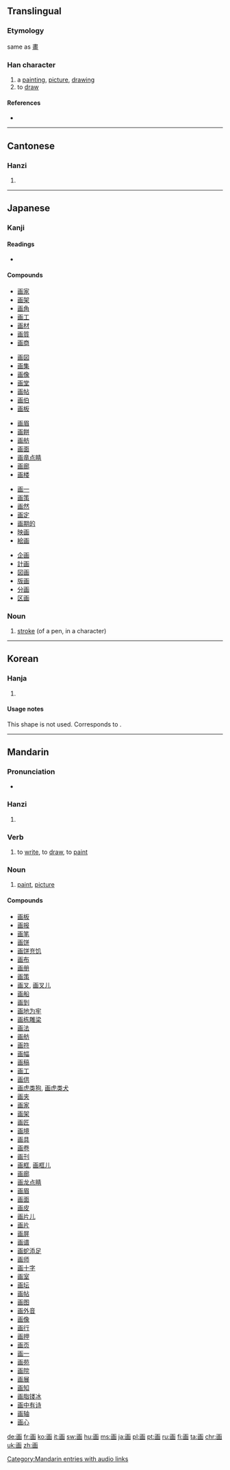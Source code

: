 {{also|畫}}
==Translingual==
{{stroke order|type=bw}}

===Etymology===
same as [[畫]]

===Han character===
{{Han char|rn=102|rad=田|as=03|sn=8|four=|canj=一[[山]][[田]] (MUW)|ids=⿴⿱[[一]][[凵]][[田]]}}

# a [[painting]], [[picture]], [[drawing]]
# to [[draw]]

====References====
* {{Han ref|kx=0759.080|dkj=21739|dj=1169.080|hdz=42530.050|uh=753B|ud=30011}}

----

==Cantonese==

===Hanzi===
{{yue-hanzi|jyut=|y=[[wa2]], [[waak6]]|tra=畫}}

# {{defn|lang=yue|sort=田03}}

----

==Japanese==

===Kanji===
{{ja-kanji|grade=2|rs=田03}}

====Readings====
* {{ja-readings|on=[[が]] (ga), [[かく]] (kaku)|kun=[[かぎる]] (kagiru), [[はかる]] (hakaru), [[はかりごと]] (hakarigoto)}}
{{attention|ja|expand and split on readings}}
====Compounds====
{{top5}}
* [[画家]]
* [[画架]]
* [[画角]]
* [[画工]]
* [[画材]]
* [[画質]]
* [[画商]]
{{mid5}}
* [[画図]]
* [[画集]]
* [[画像]]
* [[画堂]]
* [[画帖]]
* [[画伯]]
* [[画板]]
{{mid5}}
* [[画眉]]
* [[画餅]]
* [[画舫]]
* [[画面]]
* [[画竜点睛]]
* [[画廊]]
* [[画楼]]
{{mid5}}
* [[画一]]
* [[画策]]
* [[画然]]
* [[画定]]
* [[画期的]]
* [[映画]]
* [[絵画]]
{{mid5}}
* [[企画]]
* [[計画]]
* [[図画]]
* [[版画]]
* [[分画]]
* [[区画]]
{{bottom}}

===Noun===
{{ja-noun|かく}}

# [[stroke]] (of a pen, in a character)

----

==Korean==

===Hanja===
{{ko-hanja|hangeul=화 (획)|eumhun=그림 화|rv=hwa (hoek)|mr=hwa (hoek)|y=hwa (hoyk)}}

# {{defn|lang=ko|sort=田03}}

====Usage notes====
This shape is not used. Corresponds to {{Kore|畵}}.

----

==Mandarin==

===Pronunciation===
* {{audio|zh-huà.ogg|audio}}

===Hanzi===
{{cmn-hanzi|tra=畫|pin=[[huà]] ([[hua4]]), [[zhèn]] ([[zhen4]])|wg=[[hua4|hua<sup>4</sup>]], [[chen4|chen<sup>4</sup>]]}}

# {{defn|lang=cmn|sort=田03}}

===Verb===
{{cmn-verb|s|pin=huà|tra=畫|sim=画|tas=|pint=hua4|rs=田03}}

# to [[write]], to [[draw]], to [[paint]]

===Noun===
{{cmn-noun|s|pin=huà|tra=畫|sim=画|tas=|pint=hua4|rs=田03}}

# [[paint]], [[picture]]

====Compounds====
* [[画板]]
* [[画报]]
* [[画笔]]
* [[画饼]]
* [[画饼充饥]]
* [[画布]]
* [[画册]]
* [[画策]]
* [[画叉]], [[画叉儿]]
* [[画船]]
* [[画到]]
* [[画地为牢]]
* [[画栋雕梁]]
* [[画法]]
* [[画舫]]
* [[画符]]
* [[画幅]]
* [[画稿]]
* [[画工]]
* [[画供]]
* [[画虎类狗]], [[画虎类犬]]
* [[画夹]]
* [[画家]]
* [[画架]]
* [[画匠]]
* [[画境]]
* [[画具]]
* [[画卷]]
* [[画刊]]
* [[画框]], [[画框儿]]
* [[画廊]]
* [[画龙点睛]]
* [[画眉]]
* [[画面]]
* [[画皮]]
* [[画片儿]]
* [[画片]]
* [[画屏]]
* [[画谱]]
* [[画蛇添足]]
* [[画师]]
* [[画十字]]
* [[画室]]
* [[画坛]]
* [[画帖]]
* [[画图]]
* [[画外音]]
* [[画像]]
* [[画行]]
* [[画押]]
* [[画页]]
* [[画一]]
* [[画苑]]
* [[画院]]
* [[画展]]
* [[画知]]
* [[画脂镂冰]]
* [[画中有诗]]
* [[画轴]]
* [[画心]]

[[Category:Mandarin entries with audio links]]

[[de:画]]
[[fr:画]]
[[ko:画]]
[[it:画]]
[[sw:画]]
[[hu:画]]
[[ms:画]]
[[ja:画]]
[[pl:画]]
[[pt:画]]
[[ru:画]]
[[fi:画]]
[[ta:画]]
[[chr:画]]
[[uk:画]]
[[zh:画]]